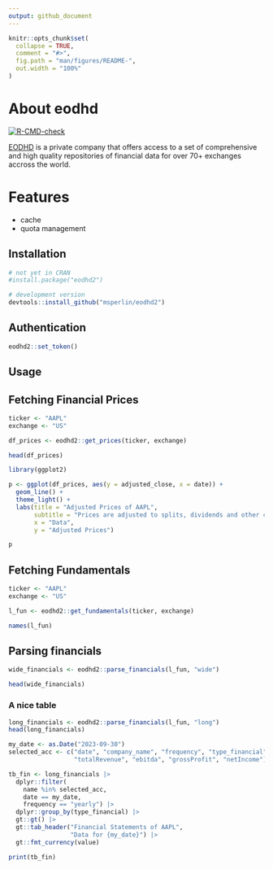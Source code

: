 ```yaml
---
output: github_document
---
```


<!-- README.md is generated from README.Rmd. Please edit that file -->

```r
knitr::opts_chunk$set(
  collapse = TRUE,
  comment = "#>",
  fig.path = "man/figures/README-",
  out.width = "100%"
)
```

# About eodhd

<!-- badges: start -->
[![R-CMD-check](https://github.com/msperlin/eodhd2/actions/workflows/R-CMD-check.yaml/badge.svg)](https://github.com/msperlin/eodhd2/actions/workflows/R-CMD-check.yaml)
<!-- badges: end -->

[EODHD](https://eodhd.com/) is a private company that offers access to a set of comprehensive and high quality repositories of  financial data for over 70+ exchanges accross the world. 

# Features

- cache
- quota management


## Installation

```r
# not yet in CRAN
#install.package("eodhd2")

# development version
devtools::install_github("msperlin/eodhd2")
```


## Authentication

```r
eodhd2::set_token()
```

## Usage

## Fetching Financial Prices

```r
ticker <- "AAPL"
exchange <- "US"

df_prices <- eodhd2::get_prices(ticker, exchange)

head(df_prices)
```

```r
library(ggplot2)

p <- ggplot(df_prices, aes(y = adjusted_close, x = date)) + 
  geom_line() + 
  theme_light() + 
  labs(title = "Adjusted Prices of AAPL",
       subtitle = "Prices are adjusted to splits, dividends and other corporate events",
       x = "Data",
       y = "Adjusted Prices")

p
```
## Fetching Fundamentals

```r
ticker <- "AAPL"
exchange <- "US"

l_fun <- eodhd2::get_fundamentals(ticker, exchange)

names(l_fun)
```

## Parsing financials

```r
wide_financials <- eodhd2::parse_financials(l_fun, "wide")

head(wide_financials)
```


### A nice table

```r
long_financials <- eodhd2::parse_financials(l_fun, "long")
head(long_financials)

my_date <- as.Date("2023-09-30")
selected_acc <- c("date", "company_name", "frequency", "type_financial", "totalAssets", "cashAndEquivalents", "totalLiab", "totalStockholderEquity",
                  "totalRevenue", "ebitda", "grossProfit", "netIncome")

tb_fin <- long_financials |>
  dplyr::filter(
    name %in% selected_acc,
    date == my_date,
    frequency == "yearly") |>
  dplyr::group_by(type_financial) |>
  gt::gt() |>
  gt::tab_header("Financial Statements of AAPL",
                 "Data for {my_date}") |>
  gt::fmt_currency(value)

print(tb_fin)
```

